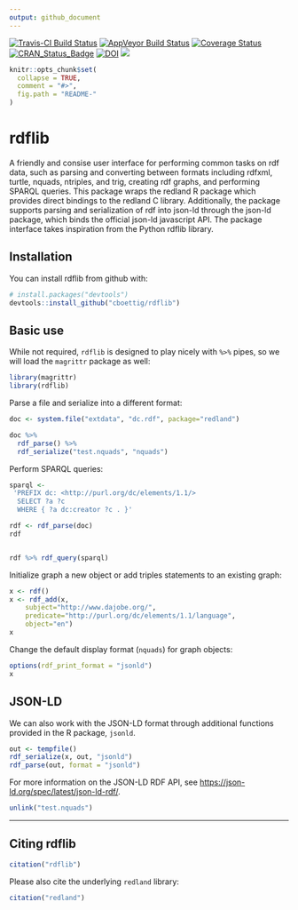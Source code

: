 ```yaml
---
output: github_document
---
```


[![Travis-CI Build Status](https://travis-ci.org/cboettig/rdflib.svg?branch=master)](https://travis-ci.org/cboettig/rdflib) 
[![AppVeyor Build Status](https://ci.appveyor.com/api/projects/status/github/cboettig/rdflib?branch=master&svg=true)](https://ci.appveyor.com/project/cboettig/rdflib)
[![Coverage Status](https://img.shields.io/codecov/c/github/cboettig/rdflib/master.svg)](https://codecov.io/github/cboettig/rdflib?branch=master)
[![CRAN_Status_Badge](http://www.r-pkg.org/badges/version/rdflib)](https://cran.r-project.org/package=rdflib)
[![DOI](https://zenodo.org/badge/100521776.svg)](https://zenodo.org/badge/latestdoi/100521776)
[![](https://badges.ropensci.org/169_status.svg)](https://github.com/ropensci/onboarding/issues/169)

<!-- README.md is generated from README.Rmd. Please edit that file -->

```r
knitr::opts_chunk$set(
  collapse = TRUE,
  comment = "#>",
  fig.path = "README-"
)
```

# rdflib

A friendly and consise user interface for performing common
tasks on rdf data, such as parsing and converting between
formats including rdfxml, turtle, nquads, ntriples,
and trig, creating rdf graphs, and performing SPARQL
queries. This package wraps the redland R package which
provides direct bindings to the redland C library. Additionally,
the package supports parsing and serialization of rdf
into json-ld through the json-ld package, which binds
the official json-ld javascript API. The package
interface takes inspiration from the Python rdflib library.

## Installation

You can install rdflib from github with:

```r
# install.packages("devtools")
devtools::install_github("cboettig/rdflib")
```


## Basic use

While not required, `rdflib` is designed to play nicely with `%>%` pipes, so we will load the `magrittr` package as well:

```r
library(magrittr)
library(rdflib)
```

Parse a file and serialize into a different format:

```r
doc <- system.file("extdata", "dc.rdf", package="redland")

doc %>%
  rdf_parse() %>%
  rdf_serialize("test.nquads", "nquads")
```


Perform SPARQL queries:

```r
sparql <-
 'PREFIX dc: <http://purl.org/dc/elements/1.1/>
  SELECT ?a ?c
  WHERE { ?a dc:creator ?c . }'

rdf <- rdf_parse(doc)
rdf


rdf %>% rdf_query(sparql)
```

Initialize graph a new object or add triples statements to an existing graph:

```r
x <- rdf()
x <- rdf_add(x, 
    subject="http://www.dajobe.org/",
    predicate="http://purl.org/dc/elements/1.1/language",
    object="en")
x
```

Change the default display format (`nquads`) for graph objects:

```r
options(rdf_print_format = "jsonld")
x
```


## JSON-LD

We can also work with the JSON-LD format through additional functions provided in the 
R package, `jsonld`. 

```r
out <- tempfile()
rdf_serialize(x, out, "jsonld")
rdf_parse(out, format = "jsonld")
```

For more information on the JSON-LD RDF API, see <https://json-ld.org/spec/latest/json-ld-rdf/>.

```r
unlink("test.nquads")
```

----

## Citing rdflib


```r
citation("rdflib")
```

Please also cite the underlying `redland` library:

```r
citation("redland")
```

